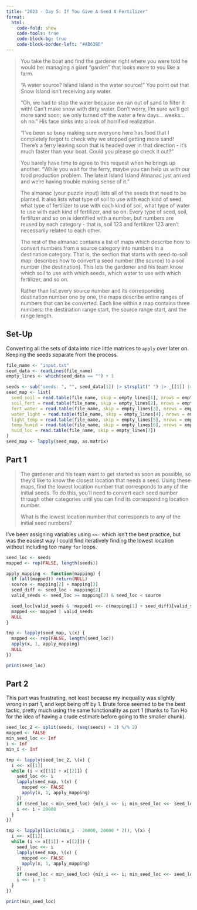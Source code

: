 ```yaml
---
title: "2023 - Day 5: If You Give A Seed A Fertilizer"
format:
  html:
    code-fold: show
    code-tools: true
    code-block-bg: true
    code-block-border-left: "#AB63BD"
---
```


> You take the boat and find the gardener right where you were told he would be: managing a giant "garden" that looks more to you like a farm.
>
> "A water source? Island Island is the water source!" You point out that Snow Island isn't receiving any water.
>
> "Oh, we had to stop the water because we ran out of sand to filter it with! Can't make snow with dirty water. Don't worry, I'm sure we'll get more sand soon; we only turned off the water a few days... weeks... oh no." His face sinks into a look of horrified realization.
>
> "I've been so busy making sure everyone here has food that I completely forgot to check why we stopped getting more sand! There's a ferry leaving soon that is headed over in that direction - it's much faster than your boat. Could you please go check it out?"
>
> You barely have time to agree to this request when he brings up another. "While you wait for the ferry, maybe you can help us with our food production problem. The latest Island Island Almanac just arrived and we're having trouble making sense of it."
>
> The almanac (your puzzle input) lists all of the seeds that need to be planted. It also lists what type of soil to use with each kind of seed, what type of fertilizer to use with each kind of soil, what type of water to use with each kind of fertilizer, and so on. Every type of seed, soil, fertilizer and so on is identified with a number, but numbers are reused by each category - that is, soil 123 and fertilizer 123 aren't necessarily related to each other.
>
> The rest of the almanac contains a list of maps which describe how to convert numbers from a source category into numbers in a destination category. That is, the section that starts with seed-to-soil map: describes how to convert a seed number (the source) to a soil number (the destination). This lets the gardener and his team know which soil to use with which seeds, which water to use with which fertilizer, and so on.
>
> Rather than list every source number and its corresponding destination number one by one, the maps describe entire ranges of numbers that can be converted. Each line within a map contains three numbers: the destination range start, the source range start, and the range length.

## Set-Up

Converting all the sets of data into nice little matrices to `apply` over later on. Keeping the seeds separate from the process.

```r
file_name <- "input.txt"
seed_data <- readLines(file_name)
empty_lines <- which(seed_data == "") + 1

seeds <- sub("seeds: ", "", seed_data[1]) |> strsplit(" ") |> _[[1]] |> as.numeric()
seed_map <- list(
  seed_soil = read.table(file_name, skip = empty_lines[1], nrows = empty_lines[2] - empty_lines[1] - 2),
  soil_fert = read.table(file_name, skip = empty_lines[2], nrows = empty_lines[3] - empty_lines[2] - 2),
  fert_water = read.table(file_name, skip = empty_lines[3], nrows = empty_lines[4] - empty_lines[3] - 2),
  water_light = read.table(file_name, skip = empty_lines[4], nrows = empty_lines[5] - empty_lines[4] - 2),
  light_temp = read.table(file_name, skip = empty_lines[5], nrows = empty_lines[6] - empty_lines[5] - 2),
  temp_humid = read.table(file_name, skip = empty_lines[6], nrows = empty_lines[7] - empty_lines[6] - 2),
  huid_loc = read.table(file_name, skip = empty_lines[7])
)
seed_map <- lapply(seed_map, as.matrix)
```

## Part 1

> The gardener and his team want to get started as soon as possible, so they'd like to know the closest location that needs a seed. Using these maps, find the lowest location number that corresponds to any of the initial seeds. To do this, you'll need to convert each seed number through other categories until you can find its corresponding location number.
>
> What is the lowest location number that corresponds to any of the initial seed numbers?

I've been assigning variables using `<<-` which isn't the best practice, but was the easiest way I could find iteratively finding the lowest location without including too many `for` loops.

```r
seed_loc <- seeds
mapped <- rep(FALSE, length(seeds))

apply_mapping <- function(mapping) {
  if (all(mapped)) return(NULL)
  source <- mapping[2] + mapping[3]
  seed_diff <- seed_loc - mapping[2]
  valid_seeds <- seed_loc >= mapping[2] & seed_loc < source

  seed_loc[valid_seeds & !mapped] <<- c(mapping[1] + seed_diff)[valid_seeds & !mapped]
  mapped <<- mapped | valid_seeds
  NULL
}

tmp <- lapply(seed_map, \(x) {
  mapped <<- rep(FALSE, length(seed_loc))
  apply(x, 1, apply_mapping)
  NULL
})

print(seed_loc)
```

## Part 2

This part was frustrating, not least because my inequality was slightly wrong in part 1, and kept being off by 1. Brute force seemed to be the best tactic, pretty much using the same functionality as part 1 (thanks to Tan Ho for the idea of having a crude estimate before going to the smaller chunk).

```r
seed_loc_2 <- split(seeds, (seq(seeds) + 1) %/% 2)
mapped <- FALSE
min_seed_loc <- Inf
i <- Inf
min_i <- Inf

tmp <- lapply(seed_loc_2, \(x) {
  i <<- x[[1]]
  while (i < x[[1]] + x[[2]]) {
    seed_loc <<- i
    lapply(seed_map, \(x) {
      mapped <<- FALSE
      apply(x, 1, apply_mapping)
    })
    if (seed_loc < min_seed_loc) {min_i <<- i; min_seed_loc <<- seed_loc}
    i <<- i + 20000
  }
})

tmp <- lapply(list(c(min_i - 20000, 20000 * 2)), \(x) {
  i <<- x[[1]]
  while (i <= x[[1]] + x[[2]]) {
    seed_loc <<- i
    lapply(seed_map, \(x) {
      mapped <<- FALSE
      apply(x, 1, apply_mapping)
    })
    if (seed_loc < min_seed_loc) {min_i <<- i; min_seed_loc <<- seed_loc}
    i <<- i + 1
  }
})

print(min_seed_loc)
```
